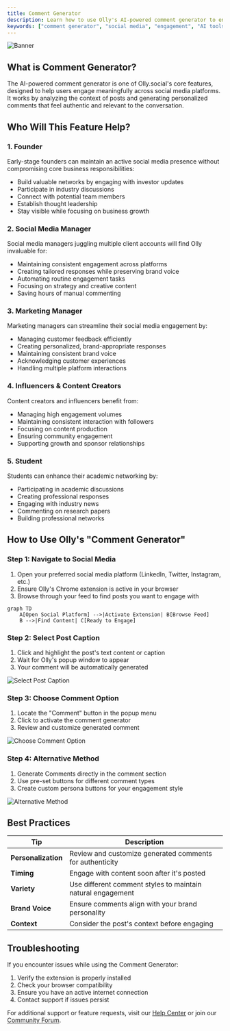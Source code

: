 ```yaml
---
title: Comment Generator
description: Learn how to use Olly's AI-powered comment generator to enhance your social media engagement across platforms.
keywords: ["comment generator", "social media", "engagement", "AI tools"]
---
```


![Banner](/images/banner.png "Olly Comment Generator")

## What is Comment Generator?

The AI-powered comment generator is one of Olly.social's core features, designed to help users engage meaningfully across social media platforms. It works by analyzing the context of posts and generating personalized comments that feel authentic and relevant to the conversation.

<CardGrid>
  <Card
    subtitle="Get Started"
    title="Quick Setup"
    description="Learn how to set up and start using the Comment Generator in minutes."
    href="/docs/features/comment-generator/setup"
  />
  <Card
    subtitle="Tutorial"
    title="Usage Guide"
    description="Step-by-step instructions for generating engaging comments."
    href="/docs/features/comment-generator/guide"
  />
  <Card
    subtitle="Support"
    title="Help Center"
    description="Get assistance and troubleshooting tips for the Comment Generator."
    href="/docs/introduction"
  />
</CardGrid>

## Who Will This Feature Help?

### 1. Founder
Early-stage founders can maintain an active social media presence without compromising core business responsibilities:
- Build valuable networks by engaging with investor updates
- Participate in industry discussions
- Connect with potential team members
- Establish thought leadership
- Stay visible while focusing on business growth

### 2. Social Media Manager
Social media managers juggling multiple client accounts will find Olly invaluable for:
- Maintaining consistent engagement across platforms
- Creating tailored responses while preserving brand voice
- Automating routine engagement tasks
- Focusing on strategy and creative content
- Saving hours of manual commenting

### 3. Marketing Manager
Marketing managers can streamline their social media engagement by:
- Managing customer feedback efficiently
- Creating personalized, brand-appropriate responses
- Maintaining consistent brand voice
- Acknowledging customer experiences
- Handling multiple platform interactions

### 4. Influencers & Content Creators
Content creators and influencers benefit from:
- Managing high engagement volumes
- Maintaining consistent interaction with followers
- Focusing on content production
- Ensuring community engagement
- Supporting growth and sponsor relationships

### 5. Student
Students can enhance their academic networking by:
- Participating in academic discussions
- Creating professional responses
- Engaging with industry news
- Commenting on research papers
- Building professional networks

## How to Use Olly's "Comment Generator"

### Step 1: Navigate to Social Media
1. Open your preferred social media platform (LinkedIn, Twitter, Instagram, etc.)
2. Ensure Olly's Chrome extension is active in your browser
3. Browse through your feed to find posts you want to engage with

```mermaid
graph TD
    A[Open Social Platform] -->|Activate Extension| B[Browse Feed]
    B -->|Find Content| C[Ready to Engage]
```

### Step 2: Select Post Caption
1. Click and highlight the post's text content or caption
2. Wait for Olly's popup window to appear
3. Your comment will be automatically generated

![Select Post Caption](/images/features/ai-comments/select-caption.png)

### Step 3: Choose Comment Option
1. Locate the "Comment" button in the popup menu
2. Click to activate the comment generator
3. Review and customize generated comment

![Choose Comment Option](/images/features/ai-comments/comment-options.png)

### Step 4: Alternative Method
1. Generate Comments directly in the comment section
2. Use pre-set buttons for different comment types
3. Create custom persona buttons for your engagement style

![Alternative Method](/images/features/ai-comments/alternative-method.png)

## Best Practices

| Tip | Description |
|-----|-------------|
| **Personalization** | Review and customize generated comments for authenticity |
| **Timing** | Engage with content soon after it's posted |
| **Variety** | Use different comment styles to maintain natural engagement |
| **Brand Voice** | Ensure comments align with your brand personality |
| **Context** | Consider the post's context before engaging |

## Troubleshooting

If you encounter issues while using the Comment Generator:

1. Verify the extension is properly installed
2. Check your browser compatibility
3. Ensure you have an active internet connection
4. Contact support if issues persist

For additional support or feature requests, visit our [Help Center](/docs/introduction) or join our [Community Forum](https://discord.gg/YWf8mThnYB).  
